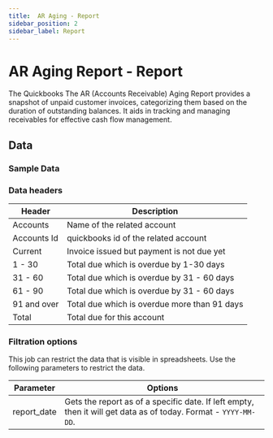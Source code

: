 ```yaml
---
title:  AR Aging - Report
sidebar_position: 2
sidebar_label: Report
---
```

#  AR Aging Report - Report

The Quickbooks The AR (Accounts Receivable) Aging Report provides a snapshot of unpaid customer invoices, categorizing them based on the duration of outstanding balances. It aids in tracking and managing receivables for effective cash flow management.

<AddJob
  template="gsheet_quickbooks_ar_aging_report"
/>


## Data

### Sample Data

<Gsheet
  src="https://docs.google.com/spreadsheets/d/1KWa16ZCTRUdIF7LXFQzgCaBXEze4fpGWaV77tc8Q_Y8/edit#gid=1804403317"
/>


### Data headers

| Header | Description |
|----|----|
| Accounts | Name of the related account |
| Accounts Id | quickbooks id of the related account |
| Current | Invoice issued but payment is not due yet |
| 1 - 30 | Total due which is overdue by 1-30 days |
| 31 - 60 | Total due which is overdue by 31 - 60 days |
| 61 - 90 | Total due which is overdue by 31 - 60 days |
| 91 and over | Total due which is overdue more than 91 days |
| Total | Total due for this account |


### Filtration options

This job can restrict the data that is visible in spreadsheets. Use the following parameters to restrict the data.

| Parameter | Options |
|----|----|
| report_date | Gets the report as of a specific date. If left empty, then it will get data as of today. Format - `YYYY-MM-DD`. |
